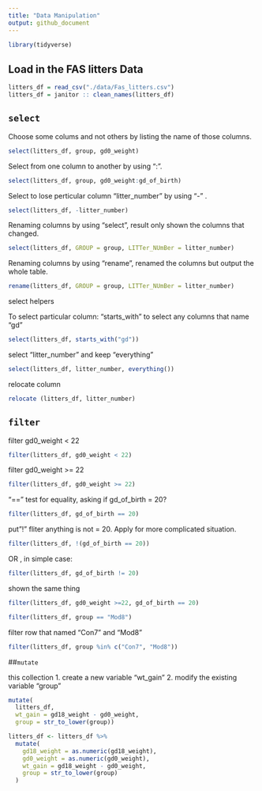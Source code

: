 ```yaml
---
title: "Data Manipulation"
output: github_document
---
```


```r
library(tidyverse)
```

## Load in the FAS litters Data

```r
litters_df = read_csv("./data/Fas_litters.csv")
litters_df = janitor :: clean_names(litters_df)
```

##  `select`

Choose some colums and not others by listing the name of those columns.
```r
select(litters_df, group, gd0_weight)
```

Select from one column to another by using ":".

```r
select(litters_df, group, gd0_weight:gd_of_birth)
```

Select to lose perticular column "litter_number" by using "-" .
```r
select(litters_df, -litter_number)
```

Renaming columns by using "select", result only shown the columns that changed. 

```r
select(litters_df, GROUP = group, LITTer_NUmBer = litter_number)
```

Renaming columns by using "rename", renamed the columns but output the whole table.
```r
rename(litters_df, GROUP = group, LITTer_NUmBer = litter_number)
```

select helpers

To select particular column: "starts_with" to select any columns that name "gd"
```r
select(litters_df, starts_with("gd"))
```

select "litter_number" and keep "everything"
```r
select(litters_df, litter_number, everything())
```

relocate column
```r
relocate (litters_df, litter_number)
```

## `filter`

filter gd0_weight < 22
```r
filter(litters_df, gd0_weight < 22)
```

filter gd0_weight >= 22
```r
filter(litters_df, gd0_weight >= 22)
```

"==" test for equality, asking if gd_of_birth = 20? 
```r
filter(litters_df, gd_of_birth == 20)
```

put"!" fliter anything is not = 20. Apply for more complicated situation. 
```r
filter(litters_df, !(gd_of_birth == 20))
```
OR , in simple case: 
```r
filter(litters_df, gd_of_birth != 20)
```
shown the same thing



```r
filter(litters_df, gd0_weight >=22, gd_of_birth == 20)
```


```r
filter(litters_df, group == "Mod8")
```

filter row that named "Con7" and "Mod8" 
```r
filter(litters_df, group %in% c("Con7", "Mod8"))
```

##`mutate`

this collection
1. create a new variable "wt_gain"
2. modify the existing variable "group" 

```r
mutate(
  litters_df,
  wt_gain = gd18_weight - gd0_weight,
  group = str_to_lower(group))
```


```r
litters_df <- litters_df %>%
  mutate(
    gd18_weight = as.numeric(gd18_weight),
    gd0_weight = as.numeric(gd0_weight),
    wt_gain = gd18_weight - gd0_weight,
    group = str_to_lower(group)
  )

```

















